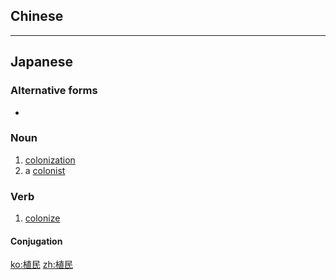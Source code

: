 ==Chinese==
{{zh-see|殖民|v}}

----

==Japanese==
{{ja-kanjitab|しょく|みん|yomi=on}}

===Alternative forms===
* {{l/ja|殖民}}

===Noun===
{{ja-noun|しょくみん}}

# [[colonization]]
# a [[colonist]]

===Verb===
{{ja-verb-suru|しょくみん}}

# [[colonize]]

====Conjugation====
{{ja-suru|しょくみん}}

[[ko:植民]]
[[zh:植民]]